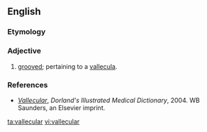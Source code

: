 ==English==

===Etymology===
{{etyl|la}}

===Adjective===
{{en-adj}}

# {{medical}} [[grooved]]; pertaining to a [[vallecula]].

===References===
* ''[http://www.mercksource.com/pp/us/cns/cns_hl_dorlands.jspzQzpgzEzzSzppdocszSzuszSzcommonzSzdorlandszSzdorlandzSzdmd_v_02zPzhtm#12843645 Vallecular]'', ''Dorland's Illustrated Medical Dictionary'', 2004. WB Saunders, an Elsevier imprint.

[[ta:vallecular]]
[[vi:vallecular]]